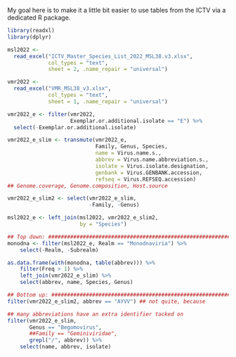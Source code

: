 
My goal here
is to make it a little bit easier
to use tables
from the ICTV
via a dedicated R package.

```r
library(readxl)
library(dplyr)

msl2022 <-
  read_excel("ICTV_Master_Species_List_2022_MSL38.v3.xlsx",
             col_types = "text",
             sheet = 2, .name_repair = "universal")

vmr2022 <-
  read_excel("VMR_MSL38_v3.xlsx",
             col_types = "text",
             sheet = 1, .name_repair = "universal")

vmr2022_e <- filter(vmr2022,
                    Exemplar.or.additional.isolate == "E") %>%
  select(-Exemplar.or.additional.isolate)

vmr2022_e_slim <- transmute(vmr2022_e,
                            Family, Genus, Species,
                            name = Virus.name.s.,
                            abbrev = Virus.name.abbreviation.s.,
                            isolate = Virus.isolate.designation,
                            genbank = Virus.GENBANK.accession,
                            refseq = Virus.REFSEQ.accession)
## Genome.coverage, Genome.composition, Host.source

vmr2022_e_slim2 <- select(vmr2022_e_slim,
                          -Family, -Genus)

msl2022_e <- left_join(msl2022, vmr2022_e_slim2,
                       by = "Species")

## Top down: ######################################################################
monodna <- filter(msl2022_e, Realm == "Monodnaviria") %>%
    select(-Realm, -Subrealm)

as.data.frame(with(monodna, table(abbrev))) %>%
    filter(Freq > 1) %>%
    left_join(vmr2022_e_slim) %>%
    select(abbrev, name, Species, Genus)

## Bottom up: ######################################################################
filter(vmr2022_e_slim2, abbrev == "AYVV") ## not quite, because

## many abbreviations have an extra identifier tacked on
filter(vmr2022_e_slim,
       Genus == "Begomovirus",
       ##Family == "Geminiviridae",
       grepl("/", abbrev)) %>%
    select(name, abbrev, isolate)
```
